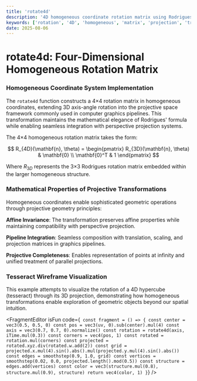 ```yaml
---
title: 'rotate4d'
description: '4D homogeneous coordinate rotation matrix using Rodrigues formula'
keywords: ['rotation', '4D', 'homogeneous', 'matrix', 'projection', 'transformation']
date: 2025-08-06
---
```



# rotate4d: Four-Dimensional Homogeneous Rotation Matrix

### Homogeneous Coordinate System Implementation

The `rotate4d` function constructs a 4×4 rotation matrix in homogeneous coordinates, extending 3D axis-angle rotation into the projective space framework commonly used in computer graphics pipelines. This transformation maintains the mathematical elegance of Rodrigues' formula while enabling seamless integration with perspective projection systems.

The 4×4 homogeneous rotation matrix takes the form:

$$
R_{4D}(\mathbf{n}, \theta) = \begin{pmatrix}
R_{3D}(\mathbf{n}, \theta) & \mathbf{0} \\
\mathbf{0}^T & 1
\end{pmatrix}
$$

Where $R_{3D}$ represents the 3×3 Rodrigues rotation matrix embedded within the larger homogeneous structure.

### Mathematical Properties of Projective Transformations

Homogeneous coordinates enable sophisticated geometric operations through projective geometry principles:

**Affine Invariance**: The transformation preserves affine properties while maintaining compatibility with perspective projection.

**Pipeline Integration**: Seamless composition with translation, scaling, and projection matrices in graphics pipelines.

**Projective Completeness**: Enables representation of points at infinity and unified treatment of parallel projections.

### Tesseract Wireframe Visualization

This example attempts to visualize the rotation of a 4D hypercube (tesseract) through its 3D projection, demonstrating how homogeneous transformations enable exploration of geometric objects beyond our spatial intuition.

<FragmentEditor
        isFun
        code={`
const fragment = () => {
    const center = vec3(0.5, 0.5, 0)
    const pos = vec3(uv, 0).sub(center).mul(4)
    const axis = vec3(0.7, 0.7, 0).normalize()
    const rotation = rotate4d(axis, iTime.mul(0.3))
    const corners = vec4(pos, 1)
    const rotated = rotation.mul(corners)
    const projected = rotated.xyz.div(rotated.w.add(2))
    const grid = projected.x.mul(4).sin().abs().mul(projected.y.mul(4).sin().abs())
    const edges = smoothstep(0.9, 1.0, grid)
    const vertices = smoothstep(0.02, 0.0, projected.length().mod(0.5))
    const structure = edges.add(vertices)
    const color = vec3(structure.mul(0.8), structure.mul(0.9), structure)
    return vec4(color, 1)
}`}
/>
